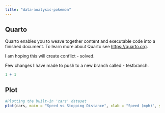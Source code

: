 ```yaml
---
title: "data-analysis-pokemon"
---
```


## Quarto

Quarto enables you to weave together content and executable code into a finished document. To learn more about Quarto see <https://quarto.org>.

I am hoping this will create conflict - solved.

Few changes I have made to push to a new branch called - testbranch.

```r
1 + 1
```

## Plot

```r


#Plotting the built-in 'cars' dataset 
plot(cars, main = "Speed vs Stopping Distance", xlab = "Speed (mph)", ylab = "Stopping Distance (ft)", col = "blue", pch = 19)
```
